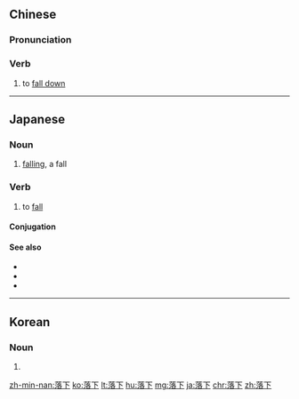 ==Chinese==
{{zh-forms}}

===Pronunciation===
{{zh-pron
|m=luòxià
|cat=v
}}

===Verb===
{{zh-verb}}

# to [[fall down]]

----

==Japanese==
{{ja-kanjitab|らく|k1=らっ|か|yomi=o}}

===Noun===
{{ja-noun|らっか}}

# [[falling]], a fall

===Verb===
{{ja-verb-suru|tr=intrans|らっか}}

# to [[fall]]

====Conjugation====
{{ja-suru|らっか}}

====See also====
* {{ja-r|転ぶ|ころぶ}}
* {{ja-r|崩れる|くずれる}}
* {{ja-r|落ちる|おちる}}
----
==Korean==
{{ko-hanjatab}}

===Noun===
{{ko-noun|hj|hangeul=낙하}}

# {{hanja form of|낙하|[[fall]]}}

[[zh-min-nan:落下]]
[[ko:落下]]
[[lt:落下]]
[[hu:落下]]
[[mg:落下]]
[[ja:落下]]
[[chr:落下]]
[[zh:落下]]